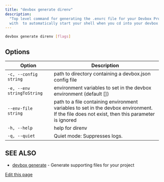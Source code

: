 ```yaml
---
title: "devbox generate direnv"
description:
  "Top level command for generating the .envrc file for your Devbox Project. This can be used
  with  to automatically start your shell when you cd into your devbox directory"
---
```


```bash
devbox generate direnv [flags]
```

## Options[​](#options "Direct link to Options")

| Option                     | Description                                                                                                                                  |
| -------------------------- | -------------------------------------------------------------------------------------------------------------------------------------------- |
| `-c, --config string`      | path to directory containing a devbox.json config file                                                                                       |
| `-e, --env stringToString` | environment variables to set in the devbox environment (default \[])                                                                         |
| `--env-file string`        | path to a file containing environment variables to set in the devbox environment. If the file does not exist, then this parameter is ignored |
| `-h, --help`               | help for direnv                                                                                                                              |
| `-q, --quiet`              | Quiet mode: Suppresses logs.                                                                                                                 |

## SEE ALSO[​](#see-also "Direct link to SEE ALSO")

- [devbox generate](/docs/devbox/cli-reference/devbox-generate/) - Generate supporting files for
  your project

[Edit this page](https://github.com/jetify-com/devbox/tree/main/docs/app/docs/cli-reference/devbox-generate-direnv.md)

